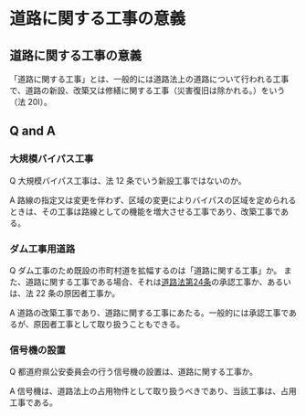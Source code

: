 
# 道路に関する工事の意義

## 道路に関する工事の意義

「道路に関する工事」とは、一般的には道路法上の道路について行われる工事で、道路の新設、改築又は修繕に関する工事（災害復旧は除かれる。）をいう（法 20I）。

## Q and A

### 大規模バイパス工事

Q 大規模バイパス工事は、法 12 条でいう新設工事ではないのか。

A 路線の指定又は変更を伴わず、区域の変更によりバイパスの区域を定められるときは、その工事は路線としての機能を増大させる工事であり、改築工事である。

### ダム工事用道路

Q ダム工事のため既設の市町村道を拡幅するのは「道路に関する工事」か。
また、道路に関する工事である場合、それは[道路法第24条](https://elaws.e-gov.go.jp/document?lawid=327AC1000000180#Mp-At_24)の承認工事か、あるいは、法 22 条の原因者工事か。

A 道路の改築工事であり、道路に関する工事にあたる。一般的には承認工事であるが、原因者工事として取り扱うこともできる。

### 信号機の設置

Q 都道府県公安委員会の行う信号機の設置は、道路に関する工事か。

A 信号機は、道路法上の占用物件として取り扱うべきであり、当該工事は、占用工事である。
